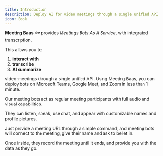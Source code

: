 ```yaml
---
title: Introduction
description: Deploy AI for video meetings through a single unified API.
icon: Book
---
```


**Meeting Baas** 🐟 provides _Meetings Bots As A Service_, with integrated transcription.

This allows you to:

1. **interact with**
2. **transcribe**
3. **AI summarize**

video-meetings through a single unified API. Using Meeting Baas, you can deploy bots on Microsoft Teams, Google Meet, and Zoom in less than 1 minute.

Our meeting bots act as regular meeting participants with full audio and visual capabilities.

They can listen, speak, use chat, and appear with customizable names and profile pictures.

Just provide a meeting URL through a simple command, and meeting bots will connect to the meeting, give their name and ask to be let in.

Once inside, they record the meeting until it ends, and provide you with the data as they go.
